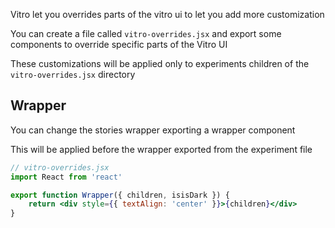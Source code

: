 Vitro let you overrides parts of the vitro ui to let you add more customization

You can create a file called `vitro-overrides.jsx` and export some components to override specific parts of the Vitro UI

These customizations will be applied only to experiments children of the `vitro-overrides.jsx` directory

## Wrapper

You can change the stories wrapper exporting a wrapper component

This will be applied before the wrapper exported from the experiment file

```jsx
// vitro-overrides.jsx
import React from 'react'

export function Wrapper({ children, isisDark }) {
    return <div style={{ textAlign: 'center' }}>{children}</div>
}
```

<!-- TODO add logo override -->
